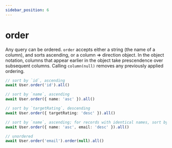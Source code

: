 ```yaml
---
sidebar_position: 6
---
```


# order

Any query can be ordered. `order` accepts either a string (the name of a column), and sorts ascending, or a column => direction object. In the object notation, columns that appear earlier in the object take prescendence over subsequent columns. Calling `column(null)` removes any previously applied ordering.

```ts
// sort by `id`, ascending
await User.order('id').all()

// sort by `name`, ascending
await User.order({ name: 'asc' }).all()

// sort by `targetRating`, descending
await User.order({ targetRating: 'desc' }).all()

// sort by `name`, ascending; for records with identical names, sort by email, descending
await User.order({ name: 'asc', email: 'desc' }).all()

// unordered
await User.order('email').order(null).all()
```
